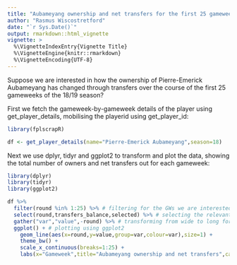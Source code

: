 ```yaml
---
title: "Aubameyang ownership and net transfers for the first 25 gameweeks"
author: "Rasmus Wiscostretford"
date: "`r Sys.Date()`"
output: rmarkdown::html_vignette
vignette: >
  %\VignetteIndexEntry{Vignette Title}
  %\VignetteEngine{knitr::rmarkdown}
  %\VignetteEncoding{UTF-8}
---
```


Suppose we are interested in how the ownership of Pierre-Emerick Aubameyang has changed through transfers over the course of the first 25 gameweeks of the 18/19 season?

First we fetch the gameweek-by-gameweek details of the player using get_player_details, mobilising the playerid using get_player_id:

```r

library(fplscrapR)

df <- get_player_details(name="Pierre-Emerick Aubameyang",season=18)
```

Next we use dplyr, tidyr and ggplot2 to transform and plot the data, showing the total number of owners and net transfers out for each gameweek:

```r
library(dplyr)
library(tidyr)
library(ggplot2)
```

```r
df %>% 
  filter(round %in% 1:25) %>% # filtering for the GWs we are interested in
  select(round,transfers_balance,selected) %>% # selecting the relevant columns
  gather("var","value",-round) %>% # transforming from wide to long format for ggplot
  ggplot() + # plotting using ggplot2
    geom_line(aes(x=round,y=value,group=var,colour=var),size=1) +
    theme_bw() +
    scale_x_continuous(breaks=1:25) +
    labs(x="Gameweek",title="Aubameyang ownership and net transfers",caption=paste("Data from fplscrapR | ",Sys.Date(),sep=""))
```
